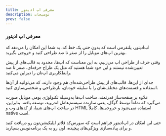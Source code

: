 ```yaml
---
title: معرفی اپ ادیتور
description: توضیحات
prev: false
---
```


### معرفی اپ ادیتور

اپ‌ادیتور، پلتفرمی است که بدون حتی یک خط کد، به شما این امکان را می‌دهد که بهترین اپ‌های موبایل را از صفر تا صد طراحی کنید و خروجی بگیرید.

وقتی حرف از طراحی اپ می‌زنیم، به این معناست که اپ‌ها، محدود به قالب‌های از پیش تعیین‌شده نیستند و این خود شما هستید که مثل یک طراح حرفه‌ای، صفر تا صد رابط‌کاربری اپ‌تان را دیزاین می‌کنید.

جدای از این‌ها، قالب‌های از پیش طراحی‌شده‌ای هم وجود دارند، که می‌توانید از آن‌ها استفاده و قسمت‌های مختلف‌شان را با سلیقه خودتان، بازطراحی و شخصی‌سازی کنید.

علاوه بر صفحه‌ساز قدرتمند، ساخت اپ‌ها به‌وسیله تکنولوژی بومی موبایل صورت می‌گیرد که تماماً توسط گوگل، یعنی سازنده سیستم‌عامل اندروید، توسعه یافته. بنابراین، در ساخت اپ‌های شما، از کدهای وب و HTML استفاده نمی‌شود و خروجی‌ها، کاملاً native است.

حتی این امکان در اپ‌ادیتور فراهم است که سورس‌کد فلاتر اپلیکیشن‌تون رو دریافت کنید و برای پیاده‌سازی ویژگی‌های پیچیده، اون رو به یک برنامه‌نویس بسپارید.